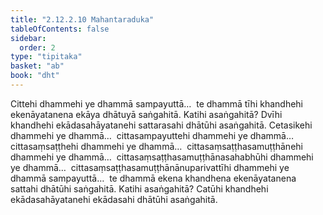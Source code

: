 ```yaml
---
title: "2.12.2.10 Mahantaraduka"
tableOfContents: false
sidebar:
  order: 2
type: "tipitaka"
basket: "ab"
book: "dht"
---
```



<DynamicBreadcrumb />

<Division number="444" book="dht">

<Paragraph number="540" book="dht">
Cittehi dhammehi ye dhammā sampayuttā…  te dhammā tīhi khandhehi ekenāyatanena ekāya dhātuyā saṅgahitā. Katihi asaṅgahitā? Dvīhi khandhehi ekādasahāyatanehi sattarasahi dhātūhi asaṅgahitā.
</Paragraph>

</Division>
<Division number="445" book="dht">

<Paragraph number="541" book="dht">
Cetasikehi dhammehi ye dhammā…  cittasampayuttehi dhammehi ye dhammā…  cittasaṃsaṭṭhehi dhammehi ye dhammā…  cittasaṃsaṭṭhasamuṭṭhānehi dhammehi ye dhammā…  cittasaṃsaṭṭhasamuṭṭhānasahabhūhi dhammehi ye dhammā…  cittasaṃsaṭṭhasamuṭṭhānānuparivattīhi dhammehi ye dhammā sampayuttā…  te dhammā ekena khandhena ekenāyatanena sattahi dhātūhi saṅgahitā. Katihi asaṅgahitā? Catūhi khandhehi ekādasahāyatanehi ekādasahi dhātūhi asaṅgahitā.
</Paragraph>
</Division>